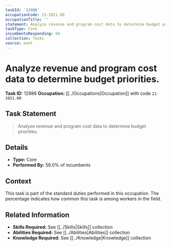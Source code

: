 ```yaml
---
taskId: '12986'
occupationCode: 21-2021.00
occupationTitle: ''
statement: Analyze revenue and program cost data to determine budget priorities.
taskType: Core
incumbentsResponding: 56
collection: Tasks
source: onet
---
```

# Analyze revenue and program cost data to determine budget priorities.

**Task ID:** 12986
**Occupation:** [[../Occupations|Occupation]] with code `21-2021.00`

## Task Statement

> Analyze revenue and program cost data to determine budget priorities.

## Details

- **Type:** Core
- **Performed By:** 56.0% of incumbents

## Context

This task is part of the standard duties performed in this occupation. The percentage indicates how common this task is among workers in the field.

## Related Information

- **Skills Required:** See [[../Skills|Skills]] collection
- **Abilities Required:** See [[../Abilities|Abilities]] collection
- **Knowledge Required:** See [[../Knowledge|Knowledge]] collection
